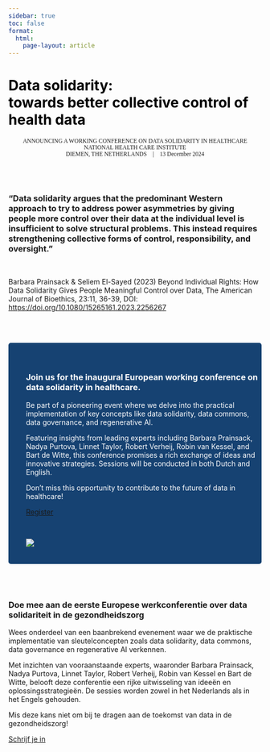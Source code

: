 ```yaml
---
sidebar: true
toc: false
format:
  html:
    page-layout: article
---
```

```{=html}
<div class="p-5 mb-4 bg-light rounded-3 bgimg">
  <div class="container-fluid py-5">
    <h1 class="display-5 fw-bold">Data solidarity:<br>towards better collective control of health data</h1>
  </div>
</div>
<p class="lead">
   <small class="text-hero">ANNOUNCING A WORKING CONFERENCE ON DATA SOLIDARITY IN HEALTHCARE<br>
   NATIONAL HEALTH CARE INSTITUTE<br>DIEMEN, THE NETHERLANDS &ensp; | &ensp; 13 December 2024 </small>
</p>
<style type="text/css">
.lead {
    font-family: "Zilla Slab";
    text-align: center;
}

.bgimg {
  background-image: url('hero-smaller.png');
  Background-size: cover;
}
.hero-quote {
  font-family: "Zilla Slab";
  font-color: white;
  color: white;
}

.fw-bold {
  /* font-family: "Zilla Slab Highlight"; */
  font-style: bold !important;
  color: black !important;
}
</style>
```
<br><br>

::: {.grid}
::: {.g-col-2}
:::

::: {.g-col-8}
### "Data solidarity argues that the predominant Western approach to try to address power asymmetries by giving people more control over their data at the individual level is insufficient to solve structural problems. This instead requires strengthening collective forms of control, responsibility, and oversight."
<br>

Barbara Prainsack & Seliem El-Sayed (2023) Beyond Individual Rights: How Data Solidarity Gives People Meaningful Control over Data, The American Journal of Bioethics, 23:11, 36-39, DOI: [https://doi.org/10.1080/15265161.2023.2256267](resources/prainsack2023beyond.pdf)
:::

::: {.g-col-2}
:::
:::
<br><br>

:::: {#light-grey-background}
::: {.grid}
::: {.g-col-8}
### Join us for the inaugural European working conference on data solidarity in healthcare.

Be part of a pioneering event where we delve into the practical implementation of key concepts like data solidarity, data commons, data governance, and regenerative AI.

Featuring insights from leading experts including Barbara Prainsack, Nadya Purtova, Linnet Taylor, Robert Verheij, Robin van Kessel, and Bart de Witte, this conference promises a rich exchange of ideas and innovative strategies. Sessions will be conducted in both Dutch and English.

Don’t miss this opportunity to contribute to the future of data in healthcare!

```{=html}
<a href="register.qmd" class="btn btn-primary btn-lg" type="button">Register</a>
```
:::

:::{.g-col-4}
<br>

![](images/noun-generative-ai-inverse.png)
:::
:::
::::

```{=html}
<style>
#light-grey-background {
  padding-top: 35px;
  padding-bottom: 20px;
  padding-left: 35px;
  background-color: #164272;
  color: #ffffff;
  border-radius: .3rem !important;
}
#logo-board {
  padding-top: 20px;
  border-radius: .3rem !important;
  background-color: #ffffff;
}
</style>
```
<br><br>



::: {.grid}
::: {.g-col-2}
:::

::: {.g-col-8}
### Doe mee aan de eerste Europese werkconferentie over data solidariteit in de gezondheidszorg

Wees onderdeel van een baanbrekend evenement waar we de praktische implementatie van sleutelconcepten zoals data solidarity, data commons, data governance en regenerative AI verkennen.

Met inzichten van vooraanstaande experts, waaronder Barbara Prainsack, Nadya Purtova, Linnet Taylor, Robert Verheij, Robin van Kessel en Bart de Witte, belooft deze conferentie een rijke uitwisseling van ideeën en oplossingsstrategieën. De sessies worden zowel in het Nederlands als in het Engels gehouden.

Mis deze kans niet om bij te dragen aan de toekomst van data in de gezondheidszorg!

```{=html}
<a href="register.qmd" class="btn btn-primary btn-lg" type="button">Schrijf je in</a>
```

:::

::: {.g-col-2}
:::
:::